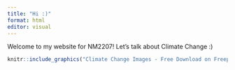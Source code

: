 ```yaml
---
title: "Hi :)"
format: html
editor: visual
---
```


Welcome to my website for NM2207! Let's talk about Climate Change :)

```r
knitr::include_graphics("Climate Change Images - Free Download on Freepik.jpeg")

```
